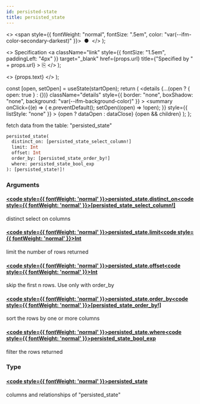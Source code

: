 ```yaml
---
id: persisted-state
title: persisted_state
---
```


<head>
  <meta content="noindex" name="robots" />
  <meta charset="utf-8" />
</head>

  <>
    <span style={{ fontWeight: "normal", fontSize: ".5em", color: "var(--ifm-color-secondary-darkest)" }}>
      &nbsp;●&nbsp;
    </span>
  </>
);

  <>
    Specification
    <a
      className="link"
      style={{ fontSize: "1.5em", paddingLeft: "4px" }}
      target="_blank"
      href={props.url}
      title={"Specified by " + props.url}
    >
      ⎘
    </a>
  </>
);

  <>
    <span className={props.class}>{props.text}</span>
  </>
);


  const [open, setOpen] = useState(startOpen);
  return (
    <details
      {...(open ? { open: true } : {})}
      className="details"
      style={{ border: "none", boxShadow: "none", background: "var(--ifm-background-color)" }}
    >
      <summary
        onClick={(e) => {
          e.preventDefault();
          setOpen((open) => !open);
        }}
        style={{ listStyle: "none" }}
      >
        {open ? dataOpen : dataClose}
      </summary>
      {open && children}
    </details>
  );
};

fetch data from the table: "persisted_state"

```graphql
persisted_state(
  distinct_on: [persisted_state_select_column!]
  limit: Int
  offset: Int
  order_by: [persisted_state_order_by!]
  where: persisted_state_bool_exp
): [persisted_state!]!
```

### Arguments

#### [<code style={{ fontWeight: 'normal' }}>persisted_state.<b>distinct_on</b></code>](#)<Bullet />[<code style={{ fontWeight: 'normal' }}><b>[persisted_state_select_column!]</b></code>](/docs/api/lockup/graphql/envio/enums/persisted-state-select-column.mdx) <Badge class="badge badge--secondary " text="list"/> <Badge class="badge badge--secondary " text="enum"/>

distinct select on columns

#### [<code style={{ fontWeight: 'normal' }}>persisted_state.<b>limit</b></code>](#)<Bullet />[<code style={{ fontWeight: 'normal' }}><b>Int</b></code>](/docs/api/lockup/graphql/envio/scalars/int.mdx) <Badge class="badge badge--secondary " text="scalar"/>

limit the number of rows returned

#### [<code style={{ fontWeight: 'normal' }}>persisted_state.<b>offset</b></code>](#)<Bullet />[<code style={{ fontWeight: 'normal' }}><b>Int</b></code>](/docs/api/lockup/graphql/envio/scalars/int.mdx) <Badge class="badge badge--secondary " text="scalar"/>

skip the first n rows. Use only with order_by

#### [<code style={{ fontWeight: 'normal' }}>persisted_state.<b>order_by</b></code>](#)<Bullet />[<code style={{ fontWeight: 'normal' }}><b>[persisted_state_order_by!]</b></code>](/docs/api/lockup/graphql/envio/inputs/persisted-state-order-by.mdx) <Badge class="badge badge--secondary " text="list"/> <Badge class="badge badge--secondary " text="input"/>

sort the rows by one or more columns

#### [<code style={{ fontWeight: 'normal' }}>persisted_state.<b>where</b></code>](#)<Bullet />[<code style={{ fontWeight: 'normal' }}><b>persisted_state_bool_exp</b></code>](/docs/api/lockup/graphql/envio/inputs/persisted-state-bool-exp.mdx) <Badge class="badge badge--secondary " text="input"/>

filter the rows returned

### Type

#### [<code style={{ fontWeight: 'normal' }}><b>persisted_state</b></code>](/docs/api/lockup/graphql/envio/objects/persisted-state.mdx) <Badge class="badge badge--secondary " text="object"/>

columns and relationships of "persisted_state"

